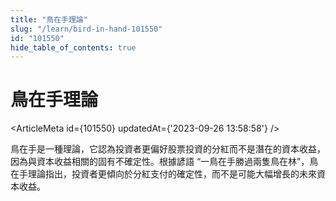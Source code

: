 ```yaml
---
title: "鳥在手理論"
slug: "/learn/bird-in-hand-101550"
id: "101550"
hide_table_of_contents: true
---
```



# 鳥在手理論

<ArticleMeta id={101550} updatedAt={'2023-09-26 13:58:58'} />
<div className='border-solid border-b border-t-0 my-4 border-[var(--ifm-color-gray-300)]' />

鳥在手是一種理論，它認為投資者更偏好股票投資的分紅而不是潛在的資本收益，因為與資本收益相關的固有不確定性。根據諺語 “一鳥在手勝過兩隻鳥在林”，鳥在手理論指出，投資者更傾向於分紅支付的確定性，而不是可能大幅增長的未來資本收益。
